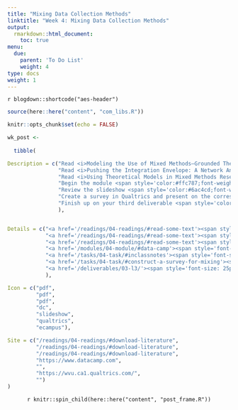 ```yaml
---
title: "Mixing Data Collection Methods"
linktitle: "Week 4: Mixing Data Collection Methods"
output:
  rmarkdown::html_document:
    toc: true
menu:
  due:
    parent: 'To Do List'
    weight: 4
type: docs
weight: 1
---
```


`r blogdown::shortcode("aes-header")`

```r
source(here::here("content", "com_libs.R"))
```

```r
knitr::opts_chunk$set(echo = FALSE)
```

```r

wk_post <- 
  
  tibble(

Description = c("Read <i>Modeling the Use of Mixed Methods–Grounded Theory: Developing Scales for a New Measurement Model</i> in Howell et al. (2020)",
                "Read <i>Pushing the Integration Envelope: A Network Analysis of Study Abroad Website Content</i> in Whatley & Stich (2022)",
                "Read <i>Using Theoretical Models in Mixed Methods Research: An Example from an Explanatory Sequential Mixed Methods Study Exploring Teachers’ Beliefs and Use of Technology</i> in Haynes-Brown (2022)",
                "Begin the module <span style='color:#ffc787;font-weight:bold'><i>Data Manipulation with dplyr</i></span>",
                "Review the slideshow <span style='color:#6ac4cd;font-weight:bold'>Single Method Surveys and the Ridiculously High Cost of Mixed Designs</span> after class",
                "Create a survey in Qualtrics and present on the corresponding hypothetical mixed study",
                "Finish up on your third deliverable <span style='color:#6acda5;font-weight:bold'>Develop a Draft</span> after recieving feedback on the second submission"
                ),


Details = c("<a href='/readings/04-readings/#read-some-text'><span style='font-size: 25px; color: #89cff0;'><i class='fas fa-info-circle'></i></span></a>",
            "<a href='/readings/04-readings/#read-some-text'><span style='font-size: 25px; color: #89cff0;'><i class='fas fa-info-circle'></i></span></a>",
            "<a href='/readings/04-readings/#read-some-text'><span style='font-size: 25px; color: #89cff0;'><i class='fas fa-info-circle'></i></span></a>",
            "<a href='/modules/04-module/#data-camp'><span style='font-size: 25px; color: #89cff0;'><i class='fas fa-info-circle'></i></span></a>",
            "<a href='/tasks/04-task/#inclassnotes'><span style='font-size: 25px; color: #89cff0;'><i class='fas fa-info-circle'></i></span></a>",
            "<a href='/tasks/04-task/#construct-a-survey-for-mixing'><span style='font-size: 25px; color: #89cff0;'><i class='fas fa-info-circle'></i></span></a>",
            "<a href='/deliverables/03-l3/'><span style='font-size: 25px; color: #89cff0;'><i class='fas fa-info-circle'></i></span></a>"
            ),

Icon = c("pdf",
         "pdf",
         "pdf",
         "dc",
         "slideshow",
         "qualtrics",
         "ecampus"),

Site = c("/readings/04-readings/#download-literature",
         "/readings/04-readings/#download-literature",
         "/readings/04-readings/#download-literature",
         "https://www.datacamp.com",
         "",
         "https://wvu.ca1.qualtrics.com/",
         "")
)
```

<center>
`r knitr::spin_child(here::here("content", "post_frame.R"))`
</center>
